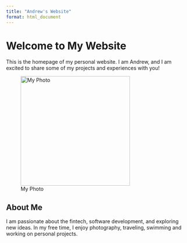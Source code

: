```yaml
---
title: "Andrew's Website"
format: html_document
---
```


# Welcome to My Website

This is the homepage of my personal website. I am Andrew, and I am excited to share some of my projects and experiences with you!

![My Photo](Myphoto.jpg){fig-align="center" width=300px}

## About Me

I am passionate about the fintech, software development, and exploring new ideas. In my free time, I enjoy photography, traveling, swimming and working on personal projects.


